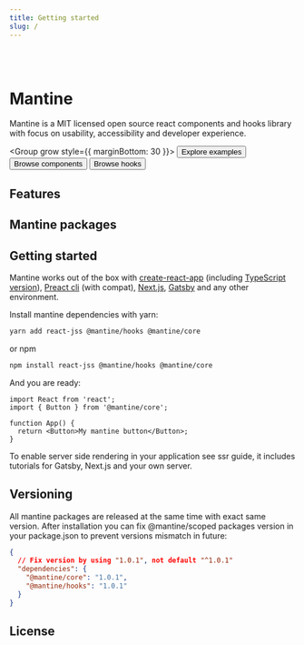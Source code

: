 ```yaml
---
title: Getting started
slug: /
---
```



<Head title="Mantine" disableTitleTemplate />

<br />
<br />

<Container size="sm">

# Mantine

Mantine is a MIT licensed open source react components and hooks library
with focus on usability, accessibility and developer experience.

<Group grow style={{ marginBottom: 30 }}>
  <Button component={Link} to="/pages/examples/">
    Explore examples
  </Button>
  <Button component={Link} to="/core/getting-started/" variant="outline">
    Browse components
  </Button>
  <Button component={Link} to="/hooks/getting-started/" variant="outline" color="gray">
    Browse hooks
  </Button>
</Group>

## Features

<Features />

## Mantine packages

<PackagesTable />

## Getting started

Mantine works out of the box with [create-react-app](https://create-react-app.dev/) (including [TypeScript version](https://create-react-app.dev/docs/adding-typescript/)),
[Preact cli](https://github.com/preactjs/preact-cli) (with compat), [Next.js](https://nextjs.org/), [Gatsby](https://www.gatsbyjs.com/) and any other environment.

Install mantine dependencies with yarn:

```sh
yarn add react-jss @mantine/hooks @mantine/core
```

or npm

```sh
npm install react-jss @mantine/hooks @mantine/core
```

And you are ready:

```tsx
import React from 'react';
import { Button } from '@mantine/core';

function App() {
  return <Button>My mantine button</Button>;
}
```

To enable server side rendering in your application see <GatsbyLink to="/guides/ssr/">ssr guide</GatsbyLink>,
it includes tutorials for Gatsby, Next.js and your own server.

## Versioning

All mantine packages are released at the same time with exact same version.
After installation you can fix @mantine/scoped packages version in your package.json
to prevent versions mismatch in future:

```json
{
  // Fix version by using "1.0.1", not default "^1.0.1"
  "dependencies": {
    "@mantine/core": "1.0.1",
    "@mantine/hooks": "1.0.1"
  }
}
```

## License

<License />

</Container>
